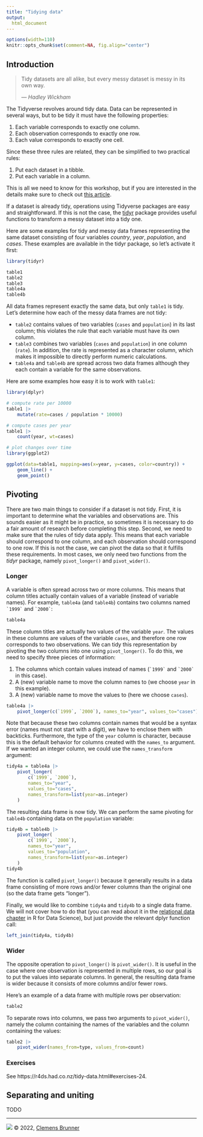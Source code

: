 ```yaml
---
title: "Tidying data"
output:
  html_document
---
```


```r
options(width=110)
knitr::opts_chunk$set(comment=NA, fig.align="center")
```

## Introduction

> Tidy datasets are all alike, but every messy dataset is messy in its own way.
> 
>   *&mdash; Hadley Wickham*

The Tidyverse revolves around tidy data. Data can be represented in several ways, but to be tidy it must have the following properties:

1. Each variable corresponds to exactly one column.
2. Each observation corresponds to exactly one row.
3. Each value corresponds to exactly one cell.

Since these three rules are related, they can be simplified to two practical rules:

1. Put each dataset in a tibble.
2. Put each variable in a column.

This is all we need to know for this workshop, but if you are interested in the details make sure to check out [this article](https://www.jstatsoft.org/article/view/v059i10).

If a dataset is already tidy, operations using Tidyverse packages are easy and straightforward. If this is not the case, the [tidyr](https://tidyr.tidyverse.org/) package provides useful functions to transform a messy dataset into a tidy one.

Here are some examples for tidy and messy data frames representing the same dataset consisting of four variables *country*, *year*, *population*, and *cases*. These examples are available in the tidyr package, so let's activate it first:

```r
library(tidyr)
```

```r
table1
table2
table3
table4a
table4b
```

All data frames represent exactly the same data, but only `table1` is tidy. Let's determine how each of the messy data frames are not tidy:

- `table2` contains values of two variables (`cases` and `population`) in its last column; this violates the rule that each variable must have its own column.
- `table3` combines two variables (`cases` and `population`) in one column (`rate`). In addition, the rate is represented as a character column, which makes it impossible to directly perform numeric calculations.
- `table4a` and `table4b` are spread across two data frames although they each contain a variable for the same observations.

Here are some examples how easy it is to work with `table1`:

```r
library(dplyr)

# compute rate per 10000
table1 |>
    mutate(rate=cases / population * 10000)

# compute cases per year
table1 |>
    count(year, wt=cases)

# plot changes over time
library(ggplot2)

ggplot(data=table1, mapping=aes(x=year, y=cases, color=country)) +
    geom_line() +
    geom_point()
```

## Pivoting
There are two main things to consider if a dataset is not tidy. First, it is important to determine what the variables and observations are. This sounds easier as it might be in practice, so sometimes it is necessary to do a fair amount of research before completing this step. Second, we need to make sure that the rules of tidy data apply. This means that each variable should correspond to one column, and each observation should correspond to one row. If this is not the case, we can pivot the data so that it fulfills these requirements. In most cases, we only need two functions from the *tidyr*  package, namely `pivot_longer()` and `pivot_wider()`.

### Longer
A variable is often spread across two or more columns. This means that column titles actually contain values of a variable (instead of variable names). For example, `table4a` (and `table4b`) contains two columns named `` `1999` `` and `` `2000` ``:

```r
table4a
```

These column titles are actually two values of the variable `year`. The values in these columns are values of the variable `cases`, and therefore one row corresponds to two observations. We can tidy this representation by pivoting the two columns into one using `pivot_longer()`. To do this, we need to specify three pieces of information:

1. The columns which contain values instead of names (`` `1999` `` and `` `2000` `` in this case).
2. A (new) variable name to move the column names to (we choose `year` in this example).
3. A (new) variable name to move the values to (here we choose `cases`).

```r
table4a |>
    pivot_longer(c(`1999`, `2000`), names_to="year", values_to="cases")
```

Note that because these two columns contain names that would be a syntax error (names must not start with a digit), we have to enclose them with backticks. Furthermore, the type of the `year` column is character, because this is the default behavior for columns created with the `names_to` argument. If we wanted an integer column, we could use the `names_transform` argument:

```r
tidy4a = table4a |>
    pivot_longer(
        c(`1999`, `2000`),
        names_to="year",
        values_to="cases",
        names_transform=list(year=as.integer)
    )
```

The resulting data frame is now tidy. We can perform the same pivoting for `table4b` containing data on the `population` variable:

```r
tidy4b = table4b |>
    pivot_longer(
        c(`1999`, `2000`),
        names_to="year",
        values_to="population",
        names_transform=list(year=as.integer)
    )
tidy4b
```

The function is called `pivot_longer()` because it generally results in a data frame consisting of more rows and/or fewer columns than the original one (so the data frame gets "longer").

Finally, we would like to combine `tidy4a` and `tidy4b` to a single data frame. We will not cover how to do that (you can read about it in the [relational data chapter](https://r4ds.had.co.nz/relational-data.html#relational-data) in R for Data Science), but just provide the relevant dplyr function call:

```r
left_join(tidy4a, tidy4b)
```

### Wider
The opposite operation to `pivot_longer()` is `pivot_wider()`. It is useful in the case where one observation is represented in multiple rows, so our goal is to put the values into separate columns. In general, the resulting data frame is wider because it consists of more columns and/or fewer rows.

Here's an example of a data frame with multiple rows per observation:

```r
table2
```

To separate rows into columns, we pass two arguments to `pivot_wider()`, namely the column containing the names of the variables and the column containing the values:

```r
table2 |>
    pivot_wider(names_from=type, values_from=count)
```

### Exercises
See https://r4ds.had.co.nz/tidy-data.html#exercises-24.

## Separating and uniting
TODO

---
[![](https://i.creativecommons.org/l/by-nc-sa/4.0/88x31.png)](http://creativecommons.org/licenses/by-nc-sa/4.0/)
© 2022, [Clemens Brunner](https://cbrnr.github.io/)
